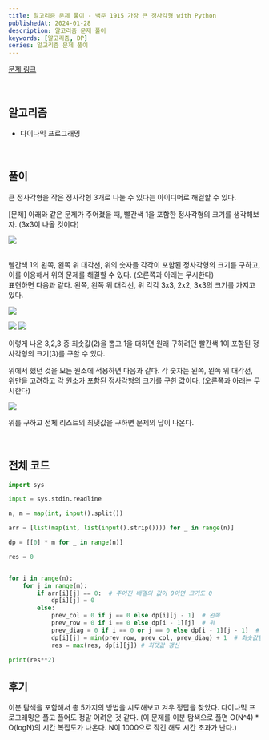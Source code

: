 ```yaml
---
title: 알고리즘 문제 풀이 - 백준 1915 가장 큰 정사각형 with Python
publishedAt: 2024-01-28
description: 알고리즘 문제 풀이
keywords: [알고리즘, DP]
series: 알고리즘 문제 풀이
---
```


[문제 링크](https://www.acmicpc.net/problem/1915)

<br />

## 알고리즘

- 다이나믹 프로그래밍

<br />

## 풀이

큰 정사각형을 작은 정사각형 3개로 나눌 수 있다는 아이디어로 해결할 수 있다.

[문제] 아래와 같은 문제가 주어졌을 때, 빨간색 1을 포함한 정사각형의 크기를 생각해보자. (3x3이 나올 것이다)

![](https://velog.velcdn.com/images/ice-prince/post/52d9842e-edd1-4cd6-b3d0-44cc2b23fd6c/image.png)

<br />
빨간색 1의 왼쪽, 왼쪽 위 대각선, 위의 숫자들 각각이 포함된 정사각형의 크기를 구하고, 이를 이용해서 위의 문제를 해결할 수
있다. (오른쪽과 아래는 무시한다) <br />
표현하면 다음과 같다. 왼쪽, 왼쪽 위 대각선, 위 각각 3x3, 2x2, 3x3의 크기를 가지고 있다.

![](https://velog.velcdn.com/images/ice-prince/post/51355add-6ddf-41ad-a4d5-94355675cf49/image.png)

![](https://velog.velcdn.com/images/ice-prince/post/136e5dd7-499a-47d7-9731-5588c7c3461b/image.png)
![](https://velog.velcdn.com/images/ice-prince/post/85f2500e-00d4-430b-8352-49c4fd22079d/image.png)

이렇게 나온 3,2,3 중 최솟값(2)을 뽑고 1을 더하면 원래 구하려던 빨간색 1이 포함된 정사각형의 크기(3)를 구할 수 있다.

위에서 했던 것을 모든 원소에 적용하면 다음과 같다. 각 숫자는 왼쪽, 왼쪽 위 대각선, 위만을 고려하고 각 원소가 포함된 정사각형의 크기를 구한 값이다. (오른쪽과 아래는 무시한다)

![](https://velog.velcdn.com/images/ice-prince/post/6174b531-5ae6-440b-a8b1-28a72a9f33bb/image.png)

위를 구하고 전체 리스트의 최댓값을 구하면 문제의 답이 나온다.

<br />

## 전체 코드

```python
import sys

input = sys.stdin.readline

n, m = map(int, input().split())

arr = [list(map(int, list(input().strip()))) for _ in range(n)]

dp = [[0] * m for _ in range(n)]

res = 0


for i in range(n):
    for j in range(m):
        if arr[i][j] == 0:  # 주어진 배열의 값이 0이면 크기도 0
            dp[i][j] = 0
        else:
            prev_col = 0 if j == 0 else dp[i][j - 1]  # 왼쪽
            prev_row = 0 if i == 0 else dp[i - 1][j]  # 위
            prev_diag = 0 if i == 0 or j == 0 else dp[i - 1][j - 1]  # 왼쪽 위 대각선
            dp[i][j] = min(prev_row, prev_col, prev_diag) + 1  # 최솟값을 뽑고 1을 더한다.
            res = max(res, dp[i][j]) # 최댓값 갱신

print(res**2)
```

## 후기

이분 탐색을 포함해서 총 5가지의 방법을 시도해보고 겨우 정답을 찾았다. 다이나믹 프로그래밍은 풀고 풀어도 정말 어려운 것 같다.
(이 문제를 이분 탐색으로 풀면 O(N^4) \* O(logN)의 시간 복잡도가 나온다. N이 1000으로 작긴 해도 시간 초과가 난다.)

